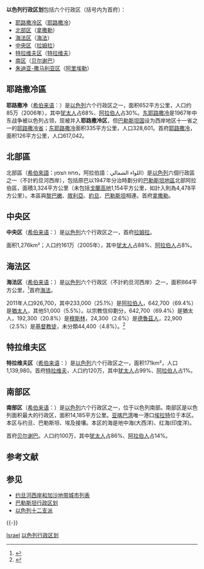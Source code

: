 {{expand|time=2014-05-01T15:10:17+00:00}}

{{Infobox subdivision type
| name = 以色列行政区划<br />{{Hebrew|מחוזות ישראל}} ([[希伯來語|希伯來語]])<br />{{rtl-lang|ar|محافظات إسرائيل}} ([[阿拉伯語|阿拉伯語]])
| alt_name = 
| map = File:Israel districts numbered with Cyrillic letters.svg|right|150px
| category = [[單一制|單一制]]
| territory = [[以色列|以色列]]
| start_date =
| current_number = 6 個
| number_date =
| population_range = 966,700 ([[海法区|海法区]]) – 2,024,500 ([[中央区_(以色列)|中央區]]) 1,350,000 ([[特拉维夫区|特拉维夫区]])
| area_range = {{Convert|72|sqmi|km2|order=flip|abbr=on}} ([[特拉维夫区|特拉维夫区]]) – {{Convert|5477|sqmi|km2|order=flip|abbr=on}} ([[南部区_(以色列)|南部區]])
| government = 區政府
| subdivision = 
}}


'''以色列行政区划'''包括六个行政区（括号内为首府）：
* [[耶路撒冷区|耶路撒冷区]]（[[耶路撒冷|耶路撒冷]]）
* [[北部区_(以色列)|北部区]]（[[拿撒勒|拿撒勒]]）
* [[海法区|海法区]]（[[海法|海法]]）
* [[中央区_(以色列)|中央区]]（[[拉姆拉|拉姆拉]]）
* [[特拉维夫区|特拉维夫区]]（[[特拉维夫|特拉维夫]]）
* [[南部区_(以色列)|南区]]（[[贝尔谢巴|贝尔谢巴]]）
* [[朱迪亚-撒马利亚区|朱迪亚-撒马利亚区]]（[[阿里埃勒|阿里埃勒]]）

==耶路撒冷區==
'''耶路撒冷'''（[[希伯来语|希伯来语]]：'''{{rtl-lang|he|מחוז ירושלים}}'''）是[[以色列|以色列]]六个行政区之一，面积652平方公里，人口约85万（2006年），其中[[犹太人|犹太人]]占68%、[[阿拉伯人|阿拉伯人]]占30%。[[东耶路撒冷|东耶路撒冷]]是1967年中东战争被以色列占领，现被并入'''耶路撒冷区'''，但[[巴勒斯坦国|巴勒斯坦国]]设为西岸地区十一省之一的[[耶路撒冷省|耶路撒冷省]]；[[东耶路撒冷|东耶路撒冷]]面积335平方公里，人口328,601。首府[[耶路撒冷|耶路撒冷]]，面积126平方公里，人口617,042。

==北部區==
北部區（[[希伯來語|希伯來語]]：מחוז הצפון‎，阿拉伯語：اللواء الشمالي‎）是[[以色列|以色列]]六個行政區之一（不計約旦河西岸），包括原巴以1947年分治時劃分的[[巴勒斯坦地区|巴勒斯坦地區]]北部阿拉伯區，面積3,324平方公里（未包括[[戈蘭高地|戈蘭高地]]1,154平方公里，如計入則為4,478平方公里）。本區與[[黎巴嫩|黎巴嫩]]、[[敘利亞|敘利亞]]、[[約旦|約旦]]、[[巴勒斯坦|巴勒斯坦]]相連。首府[[拿撒勒|拿撒勒]]。

==中央区==
'''中央区'''（[[希伯来语|希伯来语]]：'''{{rtl-lang|he|מחוז המרכז}}'''）是[[以色列|以色列]]六个行政区之一，首府[[拉姆拉|拉姆拉]]。

面积1,276km²；人口约161万（2005年），其中[[犹太人|犹太人]]占88%、[[阿拉伯人|阿拉伯人]]占8%。

==海法区==
'''海法区'''（[[希伯来语|希伯来语]]：'''{{rtl-lang|he|מחוז חיפה}}'''）是[[以色列|以色列]]六个行政区（不計約旦河西岸）之一，面积864平方公里，<ref>{{Cite web|title=Land Use, By District and Sub-District|url=http://www.cbs.gov.il/reader/shnaton/templ_shnaton.html?num_tab=st01_02x&CYear=2007|accessdate=2008-02-16|format=PDF|publisher=[[Israel_Central_Bureau_of_Statistics|Israel Central Bureau of Statistics]]|archiveurl=https://www.webcitation.org/66vAiYKh4?url=http://www.cbs.gov.il/reader/shnaton/templ_shnaton.html?num_tab=st01_02x|archivedate=2012-04-14|dead-url=no}}</ref>首府[[海法|海法]]。

2011年人口926,700，其中233,000（25.1%）是[[阿拉伯人|阿拉伯人]]，642,700（69.4%）是[[猶太人|猶太人]]，其他51,000（5.5%）。以宗教信仰劃分，642,700（69.4%）是猶太人，192,300（20.8%）是[[穆斯林|穆斯林]]，24,300（2.6%）是[[德魯茲人|德魯茲人]]，22,900（2.5%）是[[基督教徒|基督教徒]]，未分類44,400（4.8%）。<ref>{{Cite web|title=Statistical Abstract of Israel 2012 - No. 63 Subject 2 - Table No. 4|url=http://www1.cbs.gov.il/reader/shnaton/templ_shnaton_e.html?num_tab=st02_04&CYear=2012|accessdate=2017-12-12|archiveurl=https://web.archive.org/web/20170615060027/http://www.cbs.gov.il/reader/shnaton/templ_shnaton_e.html?num_tab=st02_04&CYear=2012|archivedate=2017-06-15|dead-url=no}}</ref>

==特拉维夫区==
'''特拉维夫区'''（[[希伯来语|希伯来语]]：'''{{rtl-lang|he|מחוז תל אביב}}'''）是[[以色列|以色列]]六个行政区之一，面积171km²，人口1,139,980。首府[[特拉维夫|特拉维夫]]，人口约120万，其中[[犹太人|犹太人]]占99%、[[阿拉伯人|阿拉伯人]]占1%。

==南部区==
'''南部区'''（[[希伯来语|希伯来语]]：'''{{rtl-lang|he|מחוז הדרום}}'''）是[[以色列|以色列]]六个行政区之一，位于以色列南部。南部区是以色列面积最大的行政区，面积14,185平方公里。[[亚喀巴湾|亚喀巴湾]]唯一港口[[埃拉特|埃拉特]]位于本区。本区与约旦、巴勒斯坦、埃及接壤。本区的海是地中海(大西洋)、红海(印度洋)。

首府[[贝尔谢巴|贝尔谢巴]]。人口约100万，其中[[犹太人|犹太人]]占86%、[[阿拉伯人|阿拉伯人]]占14%。

== 参考文献 ==
{{Reflist}}

== 参见 ==
{{Portal box|以色列|政治|地理}}
* [[约旦河西岸和加沙地带城市列表|约旦河西岸和加沙地带城市列表]]
* [[巴勒斯坦行政区划|巴勒斯坦行政区划]]
* [[以色列十二支派|以色列十二支派]]

{{-}}
{{亚洲题目|行政区划}}
{{以色列行政区划}}

[[Category:亞洲國家行政區劃|Israel]]
[[Category:以色列行政区划|]]